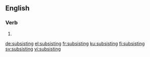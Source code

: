 ==English==

===Verb===
{{head|en|present participle}}

# {{present participle of|subsist|lang=en}}

[[de:subsisting]]
[[el:subsisting]]
[[fr:subsisting]]
[[ku:subsisting]]
[[fi:subsisting]]
[[sv:subsisting]]
[[vi:subsisting]]